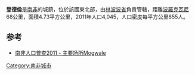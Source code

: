 '''登德倫'''是[[南非|南非]]的城鎮，位於該國東北部，由[[林波波省|林波波省]]負責管轄，距離[[波羅克瓦尼|波羅克瓦尼]]68公里，面積4.73平方公里，2011年人口4,045，人口密度每平方公里855人。

==参考==
* [http://census2011.adrianfrith.com/place/973017 南非人口普查2011 - 主要场所Mogwale] {{Wayback|url=http://census2011.adrianfrith.com/place/973017 |date=20201204132234 }}
{{SouthAfrica-geo-stub}}
[[Category:南非城市|Category:南非城市]]